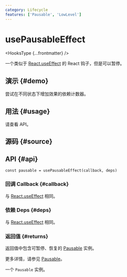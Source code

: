 ```yaml
---
category: Lifecycle
features: ['Pausable', 'LowLevel']
---
```


# usePausableEffect


<HooksType {...frontmatter} />

一个类似于 [React.useEffect](https://react.dev/reference/react/useEffect) 的 React 钩子，但是可以暂停。

## 演示 \{#demo}

尝试在不同状态下增加效果的依赖计数器。


<App />

## 用法 \{#usage}

请查看 API。

## 源码 \{#source}


<Source />

## API \{#api}

```tsx
const pausable = usePausableEffect(callback, deps)
```

### 回调 Callback \{#callback}

与 [React.useEffect](https://react.dev/reference/react/useEffect) 相同。

### 依赖 Deps \{#deps}

与 [React.useEffect](https://react.dev/reference/react/useEffect) 相同。

### 返回值 \{#returns}

返回值中包含可暂停、恢复的 [Pausable](/docs/features/pausable) 实例。

更多详情，请参见 [Pausable](/docs/features/pausable)。

一个 `Pausable` 实例。
